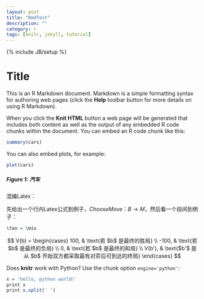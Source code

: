 ```yaml
---
layout: post
title: "RmdTest"
description: ""
category: r
tags: [knitr, jekyll, tutorial]
---
```

{% include JB/setup %}

Title
========================================================

This is an R Markdown document. Markdown is a simple formatting syntax for authoring web pages (click the **Help** toolbar button for more details on using R Markdown).

When you click the **Knit HTML** button a web page will be generated that includes both content as well as the output of any embedded R code chunks within the document. You can embed an R code chunk like this:


```r
summary(cars)
```

You can also embed plots, for example:

```r
plot(cars)
```
##### Figure 1: 汽车

混编Latex：

先给出一个行内Latex公式到例子，$ChooseMove：B \to M$，然后看一个段间到例子：

```r
\tao = \miu
```

$$
V(b) = 
\begin{cases}
100, & \text{若 $b$ 是最终的胜局} \\
-100, & \text{若 $b$ 是最终的负局} \\
0, & \text{若 $b$ 是最终的和局} \\
V(b'), & \text{$b'$ 是从 $b$ 开始双方都采取最有对弈后可到达的终局}
\end{cases}
$$


Does **knitr** work with Python? Use the chunk option `engine='python'`:

```r
x = 'hello, python world!'
print x
print x.split(' ')
```
